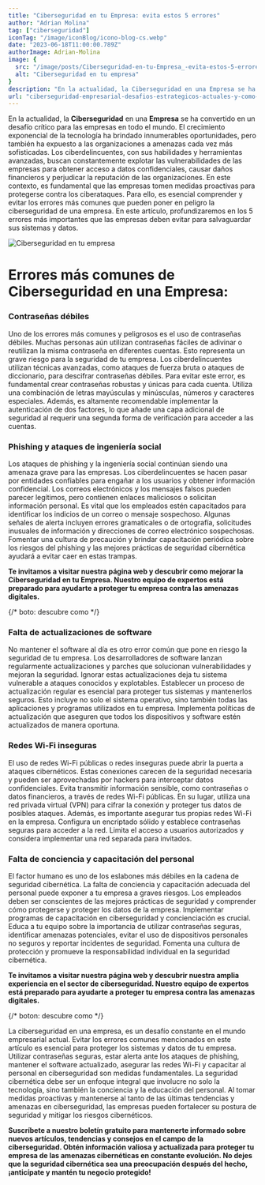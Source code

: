 ```yaml
---
title: "Ciberseguridad en tu Empresa: evita estos 5 errores"
author: "Adrian Molina"
tag: ["ciberseguridad"]
iconTag: "/image/iconBlog/icono-blog-cs.webp"
date: "2023-06-18T11:00:00.789Z"
authorImage: Adrian-Molina
image: {
  src: "/image/posts/Ciberseguridad-en-tu-Empresa_-evita-estos-5-errores.webp",
  alt: "Ciberseguridad en tu empresa"
}
description: "En la actualidad, la Ciberseguridad en una Empresa se ha convertido en un desafío crítico para las empresas en todo el mundo. El crecimiento exponencial de la tecnología ha brindado innumerables oportunidades, pero también ha expuesto a las organizaciones a amenazas cada vez más sofisticadas."
url: "ciberseguridad-empresarial-desafios-estrategicos-actuales-y-como-superarlos"
---
```


En la actualidad, la **Ciberseguridad** en una **Empresa** se ha convertido en un desafío crítico para las empresas en todo el mundo. El crecimiento exponencial de la tecnología ha brindado innumerables oportunidades, pero también ha expuesto a las organizaciones a amenazas cada vez más sofisticadas. Los ciberdelincuentes, con sus habilidades y herramientas avanzadas, buscan constantemente explotar las vulnerabilidades de las empresas para obtener acceso a datos confidenciales, causar daños financieros y perjudicar la reputación de las organizaciones. En este contexto, es fundamental que las empresas tomen medidas proactivas para protegerse contra los ciberataques. Para ello, es esencial comprender y evitar los errores más comunes que pueden poner en peligro la ciberseguridad de una empresa. En este artículo, profundizaremos en los 5 errores más importantes que las empresas deben evitar para salvaguardar sus sistemas y datos.

![Ciberseguridad en tu empresa](/image/posts/Ciberseguridad-en-tu-Empresa_-evita-estos-5-errores.webp)

# Errores más comunes de Ciberseguridad en una Empresa:

### Contraseñas débiles

Uno de los errores más comunes y peligrosos es el uso de contraseñas débiles. Muchas personas aún utilizan contraseñas fáciles de adivinar o reutilizan la misma contraseña en diferentes cuentas. Esto representa un grave riesgo para la seguridad de tu empresa. Los ciberdelincuentes utilizan técnicas avanzadas, como ataques de fuerza bruta o ataques de diccionario, para descifrar contraseñas débiles. Para evitar este error, es fundamental crear contraseñas robustas y únicas para cada cuenta. Utiliza una combinación de letras mayúsculas y minúsculas, números y caracteres especiales. Además, es altamente recomendable implementar la autenticación de dos factores, lo que añade una capa adicional de seguridad al requerir una segunda forma de verificación para acceder a las cuentas.

### Phishing y ataques de ingeniería social
Los ataques de phishing y la ingeniería social continúan siendo una amenaza grave para las empresas. Los ciberdelincuentes se hacen pasar por entidades confiables para engañar a los usuarios y obtener información confidencial. Los correos electrónicos y los mensajes falsos pueden parecer legítimos, pero contienen enlaces maliciosos o solicitan información personal. Es vital que los empleados estén capacitados para identificar los indicios de un correo o mensaje sospechoso. Algunas señales de alerta incluyen errores gramaticales o de ortografía, solicitudes inusuales de información y direcciones de correo electrónico sospechosas. Fomentar una cultura de precaución y brindar capacitación periódica sobre los riesgos del phishing y las mejores prácticas de seguridad cibernética ayudará a evitar caer en estas trampas.

**Te invitamos a visitar nuestra página web y descubrir como mejorar la Ciberseguridad en tu Empresa. Nuestro equipo de expertos está preparado para ayudarte a proteger tu empresa contra las amenazas digitales.**

{/* boto: descubre como */}

### Falta de actualizaciones de software
No mantener el software al día es otro error común que pone en riesgo la seguridad de tu empresa. Los desarrolladores de software lanzan regularmente actualizaciones y parches que solucionan vulnerabilidades y mejoran la seguridad. Ignorar estas actualizaciones deja tu sistema vulnerable a ataques conocidos y explotables. Establecer un proceso de actualización regular es esencial para proteger tus sistemas y mantenerlos seguros. Esto incluye no solo el sistema operativo, sino también todas las aplicaciones y programas utilizados en tu empresa. Implementa políticas de actualización que aseguren que todos los dispositivos y software estén actualizados de manera oportuna.

### Redes Wi-Fi inseguras
El uso de redes Wi-Fi públicas o redes inseguras puede abrir la puerta a ataques cibernéticos. Estas conexiones carecen de la seguridad necesaria y pueden ser aprovechadas por hackers para interceptar datos confidenciales. Evita transmitir información sensible, como contraseñas o datos financieros, a través de redes Wi-Fi públicas. En su lugar, utiliza una red privada virtual (VPN) para cifrar la conexión y proteger tus datos de posibles ataques. Además, es importante asegurar tus propias redes Wi-Fi en la empresa. Configura un encriptado sólido y establece contraseñas seguras para acceder a la red. Limita el acceso a usuarios autorizados y considera implementar una red separada para invitados.

### Falta de conciencia y capacitación del personal
El factor humano es uno de los eslabones más débiles en la cadena de seguridad cibernética. La falta de conciencia y capacitación adecuada del personal puede exponer a tu empresa a graves riesgos. Los empleados deben ser conscientes de las mejores prácticas de seguridad y comprender cómo protegerse y proteger los datos de la empresa. Implementar programas de capacitación en ciberseguridad y concienciación es crucial. Educa a tu equipo sobre la importancia de utilizar contraseñas seguras, identificar amenazas potenciales, evitar el uso de dispositivos personales no seguros y reportar incidentes de seguridad. Fomenta una cultura de protección y promueve la responsabilidad individual en la seguridad cibernética.

**Te invitamos a visitar nuestra página web y descubrir nuestra amplia experiencia en el sector de ciberseguridad. Nuestro equipo de expertos está preparado para ayudarte a proteger tu empresa contra las amenazas digitales.**

{/* boton: descubre como */}

La ciberseguridad en una empresa, es un desafío constante en el mundo empresarial actual. Evitar los errores comunes mencionados en este artículo es esencial para proteger los sistemas y datos de tu empresa. Utilizar contraseñas seguras, estar alerta ante los ataques de phishing, mantener el software actualizado, asegurar las redes Wi-Fi y capacitar al personal en ciberseguridad son medidas fundamentales. La seguridad cibernética debe ser un enfoque integral que involucre no solo la tecnología, sino también la conciencia y la educación del personal. Al tomar medidas proactivas y mantenerse al tanto de las últimas tendencias y amenazas en ciberseguridad, las empresas pueden fortalecer su postura de seguridad y mitigar los riesgos cibernéticos.

**Suscríbete a nuestro boletín gratuito para mantenerte informado sobre nuevos artículos, tendencias y consejos en el campo de la ciberseguridad. Obtén información valiosa y actualizada para proteger tu empresa de las amenazas cibernéticas en constante evolución. No dejes que la seguridad cibernética sea una preocupación después del hecho, ¡anticípate y mantén tu negocio protegido!**
